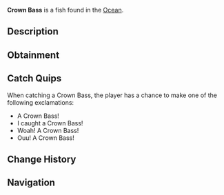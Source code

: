 {{FishInfobox
|image          = Crown Bass.png
|rarity         = Legendary
|sea            = First Sea
|location       = [[Ocean]]
|sublocation    = Saltwater
|sources        = Fishing Rod
|radar_location = 
|prog_speed     = -20
|xp             = 700
|weather        = Foggy
|time           = Night
|season         = Summer
|bait           = Squid
|base_weight    = 6
|base_value     = 1200
|weight_range   = 4
|base_chance    = 0.2
|base_resil     = 20
}}
'''Crown Bass''' is a {{Rarity|Legendary}} fish found in the [[Ocean]].

== Description ==
{{Description|The Crown Bass is a special type of bass that is known for its vibrant colours, and its luminescent 'crown' on its head. They use this crown to attract prey, and see easily at night. They can be found all over the world in all sorts of salt waters, especially warmer waters during the night.|Bestiary Entry}}

== Obtainment ==
{{Description|In salt waters during the night. |Bestiary Hint}}
{{Fish Availability|
Ancient Isle/Algae Hunt
Apex Fish Hunt/Mosslurker
Atlantis/Surrounding Ocean
Forsaken Shores/Algae Hunt
LEGO Pool/Studolodon Hunt
Lovestorm/Normal
Lovestorm/Supercharged
Lucky Event/Blarney McBreeze
Lucky Event/O'Mango Goldgrin
Lucky Event/Plumrick O'Luck
Lucky Event/Rowdy McCharm
Lucky Event/Sunny O'Coin
Megalodon Hunt/Eclipse and Weekend
Megalodon Hunt/Normal
Mushgrove Swamp/Algae Hunt
Northern Summit/Surrounding Ocean
Ocean
Ocean/Deep Ocean
Orca Migration/Ancient
Orca Migration/Normal
Roslit Bay/Coral Reef
Roslit Bay/Surrounding Ocean
Snowcap Island/Algae Hunt
Whale Migration/Moby
Whale Migration/Normal
|top_rods      = 
Leviathan's Fang Rod\64045.07\186904.17;
Free Spirit Rod\57882.37\181581.03;
Trident Rod\56249.02\176457.12;
Great Rod of Oscar\44502.59\105625.82;
No-Life Rod\43779.89\130186.39;
Flimsy Rod\26856.33\95688.94;
Training Rod\27018.21\107445.12;
Lucky Rod\24953.15\84801.37;
Azure Of Lagoon\38184.54\132325.25;
Firefly Rod\36260.42\118529.18;
Ethereal Prism Rod\43440.59\108855.04;
Astralhook Rod\43310.99\109222.52;
Seraphic Rod\42767.97\110955.46;
Rod Of The Forgotten Fang\39866.42\108281.63;
Challenger's Rod\39323.69\110909.12;
Rod Of The Depths\35818.62\97453.17;
Zeus Rod\35717.09\101533.6;
Verdant Shear Rod\35279.51\99298.88;
Rod Of The Exalted One\34761.25\95102.11;
Blazebringer Rod\34006.88\97161.34;
Depthseeker Rod\32769.67\94342.36;
Avalanche Rod\29424.61\84550.56;
Volcanic Rod\27843.16\81473.13;
Steady Rod\10249.83\42305.73
|recommended   = Trident Rod
}}

== Catch Quips ==
When catching a Crown Bass, the player has a chance to make one of the following exclamations:
* A Crown Bass!
* I caught a Crown Bass!
* Woah! A Crown Bass!
* Ouu! A Crown Bass!

== Change History ==
{{Change History|{{subst:Current Version}}}}

== Navigation ==
{{Fish Navbox|Ocean}}